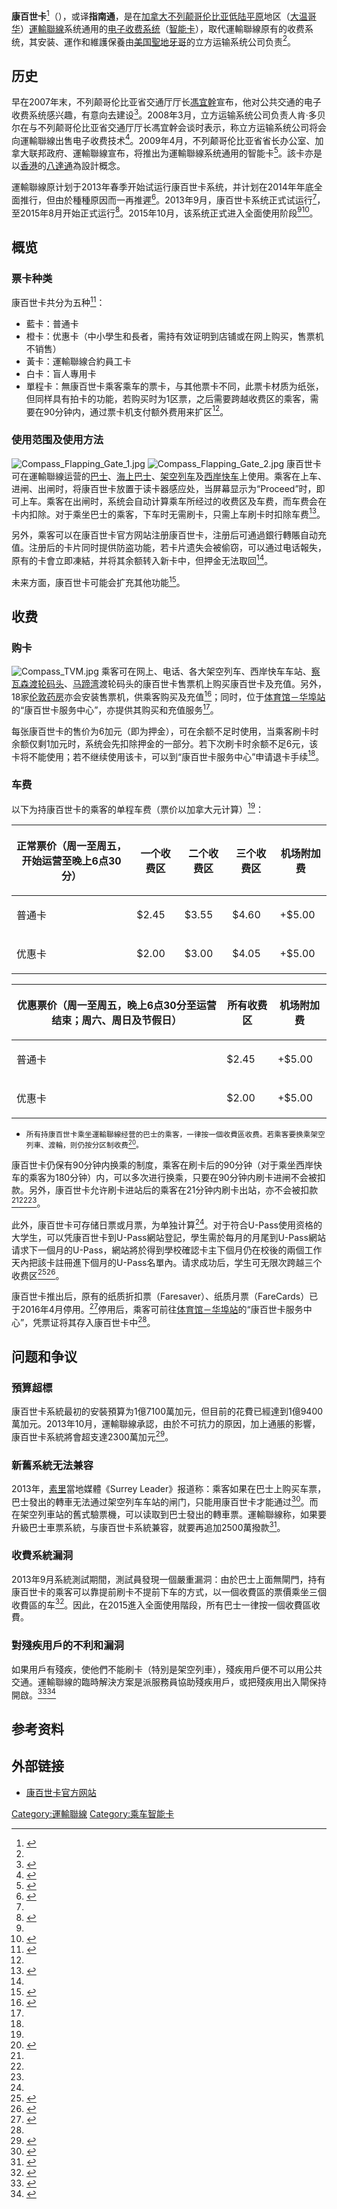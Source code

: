 {{noteTA
|1=zh-cn:不列颠哥伦比亚;zh-hk:英屬哥倫比亞;zh-tw:不列顛哥倫比亞
|2=zh-hans:换乘;zh-hant:換乘;zh-cn:换乘;zh-tw:轉乘;zh-hk:轉乘;zh-mo:轉乘;
}}
{{Infobox electronic payment
|logo=              [[File:TranslinkCompasslogo.svg|70px]]<br>[[File:CardplusCompasslogo.png|230px]]
|name= 康百世卡<br>Compass Card 
|location=           {{CAN}}[[不列颠哥伦比亚|不列颠哥伦比亚]][[低陆平原|低陆平原]]（[[大温哥华|大温哥华]]）地区
|launched= 试运行：2013年9月<ref name="Test">{{cite web |url=http://globalnews.ca/news/871076/translink-compass-cards-8-things-to-know-as-testing-winds-down/ |title=TransLink Compass Cards: 8 things to know as testing winds down |publisher=Global News |accessdate=1 October 2013 |archive-date=2021-03-20 |archive-url=https://web.archive.org/web/20210320185657/https://globalnews.ca/news/871076/translink-compass-cards-8-things-to-know-as-testing-winds-down/ |dead-url=no }}</ref><br>正式运行：2015年8月
|service_1=           [[運輸聯線#巴士|巴士]]
|service_2=           [[海上巴士|海上巴士]]
|service_3=           [[温哥华架空列车|架空列车]]
|service_4=           [[西岸快车|西岸快车]]
|sales_location_1= 网上<br>电话<br>位于各大架空列车、西岸快车车站、[[察瓦森卑詩渡輪碼頭|察瓦森渡輪碼頭]]、[[马蹄湾|马蹄湾]]渡轮码头的康百世卡售票机<br>18家位于[[伦敦药房|伦敦药房]]的康百世卡售票机
|currency=            [[加拿大元|加拿大元]]
|stored_value= 
|credit_expiry= 无
|maximum_credit= ：下限5元（售票机）<br>下限10元（网上）<br>上限175元
|automatic_recharge=  自動加值服務<small>（需注册）</small>
|unlimited_use=
|technology_1=        [[非接触式智能卡|非接触式智能卡]]
|manufacturer = 
|operator= {{link-en|立方运输系统|Cubic Transportation Systems}}<ref name="Cubic Transportation Systems">{{cite web|title=TransLink’s Compass Card fare system to expand testing this summer|url=http://www.theglobeandmail.com/news/british-columbia/translinks-compass-card-fare-system-to-expand-testing-this-summer/article23830178/|publisher=环球邮报|date=2015-04-08|access-date=2015-11-05|archive-date=2021-04-12|archive-url=https://web.archive.org/web/20210412075259/https://www.theglobeandmail.com/news/british-columbia/translinks-compass-card-fare-system-to-expand-testing-this-summer/article23830178/|dead-url=no}}</ref>
|manager=             [[運輸聯線|運輸聯線]]
|homepage=            [http://www.compasscard.ca compasscard.ca]
}}

'''康百世卡'''<ref name="大解惑">{{cite news |title=康百世卡上路 用法大解惑 |url=http://wjvan.com/v2landing/showpaper.aspx?8JC8bnXCFrRiBQZeIbke1g==,k0RIJTYZbK4B32UUvZO6bA== |work=[[北美世界日报|温哥华周报]] |date=2015年10月30日 |accessdate=2015年11月2日 }}{{dead link|date=2018年2月 |bot=InternetArchiveBot |fix-attempted=yes }}</ref>（{{lang-en|Compass Card}}），或译'''指南通'''，是在[[加拿大|加拿大]][[不列颠哥伦比亚|不列颠哥伦比亚]][[低陆平原|低陆平原]]地区（[[大温哥华|大温哥华]]）[[運輸聯線|運輸聯線]]系统通用的[[电子收费系统|电子收费系统]]（[[智能卡|智能卡]]），取代運輸聯線原有的收费系统，其安装、運作和維護保養由[[美国|美国]][[聖地牙哥|聖地牙哥]]的立方运输系统公司负责<ref name="Cubic Transportation Systems"/>。

==历史==
早在2007年末，不列颠哥伦比亚省交通厅厅长[[馮宜幹|馮宜幹]]宣布，他对公共交通的电子收费系统感兴趣，有意向去建设<ref>{{cite web|title=Compass Card program delayed again by TransLink|url=http://www.cbc.ca/news/canada/british-columbia/compass-card-program-delayed-again-by-translink-1.2701045|website=cbc.ca|accessdate=2015-06-29|archive-date=2015-11-04|archive-url=https://archive.today/20151104175723/http://www.cbc.ca/news/canada/british-columbia/compass-card-program-delayed-again-by-translink-1.2701045|dead-url=no}}</ref>。2008年3月，立方运输系统公司负责人肯·多贝尔在与不列颠哥伦比亚省交通厅厅长馮宜幹会谈时表示，称立方运输系统公司将会向運輸聯線出售电子收费技术<ref>{{cite web|title=Ken Dobell gets absolute discharge|url=http://www.canada.com/story_print.html?id=e9e94209-ff8b-4b1d-8cb7-94b359bfea0b&sponsor|website=canada.com|accessdate=2015-06-29|deadurl=yes|archiveurl=https://web.archive.org/web/20150917103554/http://www.canada.com/story_print.html?id=e9e94209-ff8b-4b1d-8cb7-94b359bfea0b&sponsor|archivedate=2015-09-17}}</ref>。2009年4月，不列颠哥伦比亚省省长办公室、加拿大联邦政府、運輸聯線宣布，将推出为運輸聯線系统通用的智能卡<ref>{{cite web|title=Canada, B.C., TransLink Invest in Transit Security|url=http://www2.news.gov.bc.ca/news_releases_2005-2009/2009OTP0072-000798.htm|website=Government of B.C.|accessdate=2015-06-29}}{{Dead link|date=2018年7月 |bot=InternetArchiveBot |fix-attempted=no }}</ref>。該卡亦是以[[香港|香港]]的[[八達通|八達通]]為設計概念。

運輸聯線原计划于2013年春季开始试运行康百世卡系统，并计划在2014年年底全面推行，但由於種種原因而一再推遲<ref>{{cite web|title=Compass Timeline|url=http://www.translink.ca/en/Fares-and-Passes/Compass-Card/Compass-Timeline.aspx|publisher=TransLink|access-date=2015-11-05|archive-url=https://web.archive.org/web/20150720032546/http://www.translink.ca/en/Fares-and-Passes/Compass-Card/Compass-Timeline.aspx|archive-date=2015-07-20|dead-url=yes}}</ref>。2013年9月，康百世卡系统正式试运行<ref name="Test"/>，至2015年8月开始正式运行<ref>{{cite web |url=http://buzzer.translink.ca/2015/08/compass-tickets-coming-soon-to-a-skytrain-station-near-you/ |title=Compass Tickets—Coming Soon to a SkyTrain Station Near You! |publisher=Buzzer Blog (TransLink) |accessdate=26 August 2015 |archive-url=https://web.archive.org/web/20160930210159/http://buzzer.translink.ca/2015/08/compass-tickets-coming-soon-to-a-skytrain-station-near-you/ |archive-date=2016-09-30 |dead-url=yes }}</ref>。2015年10月，该系统正式进入全面使用阶段<ref name="大解惑"/><ref>{{Cite news|url = http://www.surreyleader.com/news/233775101.html|title = Compass card rollout delayed for most transit riders|last = Jeff|first = Nagel|date = Nov 28, 2013 <!-- at 1:00 PM -->|work = |accessdate = December 9, 2014|archive-date = 2014-02-08|archive-url = https://web.archive.org/web/20140208014638/http://www.surreyleader.com/news/233775101.html|dead-url = yes}}</ref>。

==概览==
===票卡种类===
康百世卡共分为五种<ref>{{cite web|url=http://askcompass.ca/?QuestionID=651|title=Ask Compass|publisher=|accessdate=December 1, 2014|archive-date=2015-06-12|archive-url=https://web.archive.org/web/20150612131310/http://askcompass.ca/?QuestionID=651|dead-url=no}}</ref>：
* 藍卡：普通卡
* 橙卡：优惠卡（中小學生和長者，需持有效证明到店铺或在网上购买，售票机不销售）
* 黃卡：運輸聯線合約員工卡
* 白卡：盲人專用卡
* 單程卡：無康百世卡乘客乘车的票卡，与其他票卡不同，此票卡材质为纸张，但同样具有拍卡的功能，若购买时为1区票，之后需要跨越收费区的乘客，需要在90分钟内，通过票卡机支付额外费用来扩区<ref name="大解惑"/>。

===使用范围及使用方法===
[[File:Compass_Flapping_Gate_1.jpg|thumbnail]]
[[File:Compass_Flapping_Gate_2.jpg|thumbnail]]
康百世卡可在運輸聯線运营的[[運輸聯線#巴士|巴士]]、[[海上巴士|海上巴士]]、[[温哥华架空列车|架空列车]]及[[西岸快车|西岸快车]]上使用。乘客在上车、进闸、出闸时，将康百世卡放置于读卡器感应处，当屏幕显示为“Proceed”时，即可上车。乘客在出闸时，系统会自动计算乘车所经过的收费区及车费，而车费会在卡内扣除。对于乘坐巴士的乘客，下车时无需刷卡，只需上车刷卡时扣除车费<ref name="Compass Card">{{Cite news|url = http://www.translink.ca/en/Fares-and-Passes/Compass-Card.aspx|title = Compass Card|date = |work = Translink|accessdate = November 2, 2015|archive-date = 2020-10-30|archive-url = https://web.archive.org/web/20201030151655/https://www.translink.ca/en/Fares-and-Passes/Compass-Card.aspx|dead-url = no}}</ref>。

另外，乘客可以在康百世卡官方网站注册康百世卡，注册后可通過銀行轉賬自动充值。注册后的卡片同时提供防盗功能，若卡片遗失会被偷窃，可以通过电话報失，原有的卡會立即凍結，并将其余额转入新卡中，但押金无法取回<ref name="大解惑"/>。

未来方面，康百世卡可能会扩充其他功能<ref name="QA">{{cite news |title=常见Q&A 秒懂康百世卡 |url=http://wjvan.com/v2landing/showpaper.aspx?8JC8bnXCFrRiBQZeIbke1g==,k0RIJTYZbK4B32UUvZO6bA== |work=[[北美世界日报|温哥华周报]] |date=2015年10月30日 |accessdate=2015年11月2日 }}{{dead link|date=2018年2月 |bot=InternetArchiveBot |fix-attempted=yes }}</ref>。

==收费==
===购卡===
[[File:Compass_TVM.jpg|thumbnail]]
乘客可在网上、电话、各大架空列车、西岸快车车站、[[察華遜卑詩渡輪碼頭|察瓦森渡轮码头]]、[[马蹄湾|马蹄湾]]渡轮码头的康百世卡售票机上购买康百世卡及充值。另外，18家[[伦敦药房|伦敦药房]]亦会安装售票机，供乘客购买及充值<ref>{{cite web|title=London Drugs locations with Compass Vending Machines|url=http://www.translink.ca/-/media/Documents/fares/Compass/London_Drugs_Compass_Vending_Machine_Locations.pdf|publisher=TransLink|access-date=2015-11-05|archive-date=2020-11-12|archive-url=https://web.archive.org/web/20201112020343/https://www.translink.ca/-/media/Documents/fares/Compass/London_Drugs_Compass_Vending_Machine_Locations.pdf|dead-url=no}}</ref>；同时，位于[[体育馆－华埠站|体育馆－华埠站]]的“康百世卡服务中心”，亦提供其购买和充值服务<ref name="大解惑"/>。

每张康百世卡的售价为6加元（即为押金），可在余额不足时使用，当乘客刷卡时余额仅剩1加元时，系统会先扣除押金的一部分。若下次刷卡时余额不足6元，该卡将不能使用；若不继续使用该卡，可以到“康百世卡服务中心”申请退卡手续<ref name="大解惑"/>。

===车费===
{{see also|運輸聯線#收費}}
以下为持康百世卡的乘客的单程车费（票价以加拿大元计算）<ref name="Compass Card"/>：
{| class="wikitable"
|-
! 正常票价（周一至周五，开始运营至晚上6点30分）
! 一个收费区
! 二个收费区
! 三个收费区
! 机场附加费
|-
| 普通卡
| $2.45
| $3.55
| $4.60
| +$5.00
|-
|优惠卡
| $2.00
| $3.00
| $4.05
| +$5.00
|}
{| class="wikitable"
|-
! 优惠票价（周一至周五，晚上6点30分至运营结束；周六、周日及节假日）
! 所有收费区
! 机场附加费
|-
| 普通卡
| $2.45
| +$5.00
|-
| 优惠卡
| $2.00
| +$5.00
|}
*<small>所有持康百世卡乘坐運輸聯線经营的巴士的乘客，一律按一個收費區收费。若乘客要换乘架空列車、渡輪，则仍按分区制收费<ref>{{cite web|url=http://www.translink.ca/en/Fares-and-Passes/One-Zone-Bus-Travel.aspx|accessdate=1 October 2015|title=One-Zone Bus Travel|archive-url=https://web.archive.org/web/20151021051555/http://www.translink.ca/en/Fares-and-Passes/One-Zone-Bus-Travel.aspx|archive-date=2015-10-21|dead-url=yes}}</ref>。</small>

康百世卡仍保有90分钟内换乘的制度，乘客在刷卡后的90分钟（对于乘坐西岸快车的乘客为180分钟）内，可以多次进行换乘，只要在90分钟内刷卡进闸不会被扣款。另外，康百世卡允许刷卡进站后的乘客在21分钟内刷卡出站，亦不会被扣款<ref name="Compass Card"/><ref name="大解惑"/><ref name="QA"/>。

此外，康百世卡可存储日票或月票，为单独计算<ref name="大解惑"/>。对于符合U-Pass使用资格的大学生，可以凭康百世卡到U-Pass網站登記，學生需於每月的月尾到U-Pass網站请求下一個月的U-Pass，網站將於得到學校確認卡主下個月仍在校後的兩個工作天內把該卡註冊進下個月的U-Pass名單內。请求成功后，学生可无限次跨越三个收费区<ref>{{Cite web |url=https://upassbc.translink.ca/ |title=U-Pass 网站 |access-date=2015-11-05 |archive-date=2020-11-12 |archive-url=https://web.archive.org/web/20201112201228/https://upassbc.translink.ca/ |dead-url=no }}</ref><ref>{{Cite web |url=http://www.translink.ca/en/Fares-and-Passes/Student-Passes/U-Pass/U-Pass-FAQ.aspx |title=U-Pass BC FAQ |access-date=2015-11-05 |archive-url=https://web.archive.org/web/20130603170854/http://www.translink.ca/en/Fares-and-Passes/Student-Passes/U-Pass/U-Pass-FAQ.aspx |archive-date=2013-06-03 |dead-url=yes }}</ref>。

康百世卡推出后，原有的纸质折扣票（Faresaver）、纸质月票（FareCards）已于2016年4月停用。<ref>{{Cite web |url=http://www.translink.ca/-/media/Documents/fares/Compass/compass_fare_gate_closure.pdf |title=Starting April 4, we’re closing all fare gates |access-date=2016-05-15 |archive-url=https://web.archive.org/web/20160815055656/http://www.translink.ca/-/media/Documents/fares/Compass/compass_fare_gate_closure.pdf |archive-date=2016-08-15 |dead-url=yes }}</ref>停用后，乘客可前往[[体育馆－华埠站|体育馆－华埠站]]的“康百世卡服务中心”，凭票证将其存入康百世卡中<ref name="QA"/>。

==问题和争议==
===預算超標===
康百世卡系統最初的安裝預算为1億7100萬加元，但目前的花費已經達到1億9400萬加元。2013年10月，運輸聯線承認，由於不可抗力的原因，加上通脹的影響，康百世卡系統將會超支達2300萬加元<ref>{{cite web|title=Compass Card upgrade costing extra $23 million: TransLink|url=http://bc.ctvnews.ca/compass-card-upgrade-costing-extra-23-million-translink-1.1493277|publisher=CTV British Columbia|accessdate=3 January 2014|archive-date=2021-03-20|archive-url=https://web.archive.org/web/20210320185653/https://bc.ctvnews.ca/compass-card-upgrade-costing-extra-23-million-translink-1.1493277|dead-url=no}}</ref>。

===新舊系統无法兼容===
2013年，[[素里|素里]]當地媒體《Surrey Leader》报道称：乘客如果在巴士上购买车票，巴士發出的轉車无法通过架空列车车站的闸门，只能用康百世卡才能通过<ref>{{Cite web |url=http://www.surreyleader.com/news/219684161.html |title=''Bus-to-SkyTrain transfers costly without smart card'', ''Surrey Leader'', 2013-08-14 |access-date=2015-11-05 |archive-date=2021-03-20 |archive-url=https://web.archive.org/web/20210320185643/https://www.surreynowleader.com/news/bus-to-skytrain-transfers-costly-without-smart-card/ |dead-url=no }}</ref>。而在架空列車站的舊式驗票機，可以读取到巴士發出的轉車票。運輸聯線称，如果要升級巴士車票系統，与康百世卡系統兼容，就要再追加2500萬撥款<ref>{{Cite web |url=http://www.vancitybuzz.com/2013/08/skytrain-to-not-accept-bus-transfers-with-new-translink-compass-card/ |title="SKYTRAIN WILL NOT ACCEPT BUS TRANSFERS WITH NEW TRANSLINK COMPASS CARD", ''Vancity Buzz", 2013-08-14 |access-date=2015-11-05 |archive-url=https://web.archive.org/web/20140909162621/http://www.vancitybuzz.com/2013/08/skytrain-to-not-accept-bus-transfers-with-new-translink-compass-card/ |archive-date=2014-09-09 |dead-url=yes }}</ref>。

===收費系統漏洞===
2013年9月系統測試期間，測試員發現一個嚴重漏洞：由於巴士上面無閘門，持有康百世卡的乘客可以靠提前刷卡不提前下车的方式，以一個收費區的票價乘坐三個收費區的车<ref>{{cite web|title=TransLink testers find Compass Card fare evasion loophole|url=http://www.cbc.ca/news/canada/british-columbia/translink-testers-find-compass-card-fare-evasion-loophole-1.2074337|publisher=CBC News|access-date=2015-11-05|archive-date=2021-03-20|archive-url=https://web.archive.org/web/20210320185650/https://www.cbc.ca/news/canada/british-columbia/translink-testers-find-compass-card-fare-evasion-loophole-1.2074337|dead-url=no}}</ref>。因此，在2015進入全面使用階段，所有巴士一律按一個收費區收費。

===對殘疾用戶的不利和漏洞===
如果用戶有殘疾，使他們不能刷卡（特別是架空列車），殘疾用戶便不可以用公共交通。運輸聯線的臨時解決方案是派服務員協助殘疾用戶，或把殘疾用出入閘保持開啟。<ref>{{Cite web |url=http://globalnews.ca/news/2438633/translink-keeping-compass-card-gates-open-for-paralyzed-users/ |title=存档副本 |access-date=2016-05-18 |archive-date=2022-01-30 |archive-url=https://web.archive.org/web/20220130001304/https://globalnews.ca/news/2438633/translink-keeping-compass-card-gates-open-for-paralyzed-users/ |dead-url=no }}</ref><ref>{{Cite web |url=http://www.theglobeandmail.com/news/british-columbia/translink-sets-deadline-for-making-fare-gates-accessible/article29640376/ |title=存档副本 |access-date=2016-05-18 |archive-date=2021-12-01 |archive-url=https://web.archive.org/web/20211201004601/https://www.theglobeandmail.com/news/british-columbia/translink-sets-deadline-for-making-fare-gates-accessible/article29640376/ |dead-url=no }}</ref>

==参考资料==
{{reflist|2}}

==外部链接==
* [http://www.compasscard.ca/ 康百世卡官方网站] {{Wayback|url=http://www.compasscard.ca/ |date=20220124041613 }}

[[Category:運輸聯線|Category:運輸聯線]]
[[Category:乘车智能卡|Category:乘车智能卡]]